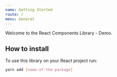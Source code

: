 ```yaml
---
name: Getting Started
route: /
menu: General
---
```


Welcome to the React Components Library - Demo.

## How to install

To use this library on your React project run:

```bash
yarn add [name-of-the-package]
```
